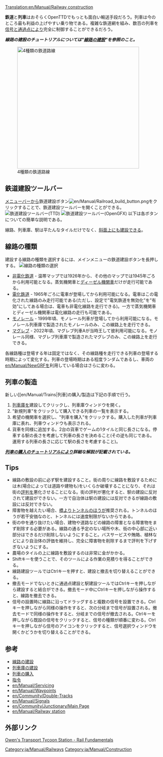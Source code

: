 [[Translation:en/Manual/Railway construction]]
{{ja/Manual/目次}}

'''鉄道'''と'''列車'''はおそらくOpenTTDでもっとも面白い輸送手段だろう。列車は今のところ最も利益の上げやすい乗り物である。複雑な鉄道網を組み、数百の列車を[[en/Manual/Signals|信号]]と[[en/Manual/Waypoints|通過点]]により完全に制御することができるだろう。

''' ''線路の建設のチュートリアルについては"[[ja/Manual/Building tracks|線路の建設]]"を参照のこと。'' '''

[[File:en/Manual/4 Types of railway.png|thumb|none|400px|4種類の鉄道路線]]

==鉄道建設ツールバー==
[[en/Manual/Game interface#the-menu-bar|メニューバー]]から鉄道建設ボタン[[File:en/Manual/Railroad build button.png]]をクリックすることで、鉄道建設ツールバーを開くことができる。
[[File:en/Manual/Railroad ConstructionTTD.png|none|frame|鉄道建設ツールバー(TTD)]]
[[File:en/Manual/Railroad ConstructionOGFX.png|none|frame|鉄道建設ツールバー(OpenGFX)]]
以下は各ボタンについての簡単な説明である。
{{ja/Manual/Railway toolbar overview}}

線路、列車庫、駅は平たんなタイルだけでなく、[[en/Archive/Manual/Settings/Build on slopes|斜面上にも建設]]できる。

==線路の種類==
建設する線路の種類を選択するには、メインメニューの鉄道建設ボタンを長押しする。
[[File:en/Manual/Openttd-rail1.png|none|frame|線路の種類の選択]]
* [[en/Manual/Base Set/Railways|非電化鉄道]] - 温帯マップでは1926年から、その他のマップでは1945年ごろから利用可能となる。蒸気機関車と[https://ja.wikipedia.org/wiki/%E3%83%87%E3%82%A3%E3%83%BC%E3%82%BC%E3%83%AB%E6%A9%9F%E9%96%A2%E8%BB%8A ディーゼル機関車]だけが走行可能である。
* [[en/Manual/Base Set/Electrified railways|電化鉄道]] - 1965年ごろに電車が登場してから利用可能になる。電車はこの電化された線路のみ走行可能である(ただし、設定で"電気鉄道を無効化"を"有効"にしてある場合は、電車も非電化線路を走行できる)。一方で蒸気機関車とディーゼル機関車は電化線路の走行も可能である。
* [[en/Manual/Base Set/Monorail|モノレール]] - 1999年頃、モノレール列車が登場してから利用可能になる。モノレール列車庫で製造されたモノレールのみ、この線路上を走行できる。
* [[en/Manual/Base Set/MagLev|マグレブ]] - 2022年頃、マグレブ列車Aが当時王して彼利用可能になる。モノレール同様、マグレブ列車庫で製造されたマグレブのみ、この線路上を走行できる。

各線路種は登場する年は固定ではなく、その線路種を走行できる列車の登場する時期によって変化する。列車の登場時期はある程度ランダムであるし、車両の[[en/Manual/NewGRF]]を利用している場合はさらに変わる。

==列車の製造==
新しい[[en/Manual/Trains|列車]の購入/製造は下記の手順で行う。
#[[en/Manual/Depots|列車庫]]を建設してクリックし、列車庫ウィンドウを開く。
#"新規列車"をクリックして購入できる列車の一覧を表示する。
#希望の機関車を選択し、"列車を購入"をクリックする。購入した列車が列車庫に表れ、列車ウィンドウも表示される。
#貨車を同様に追加する。2台の貨車でゲームの1タイルと同じ長さになる。停車する駅の長さを考慮して列車の長さを決めること(その逆も同じである。運用する列車の長さに応じて駅の長さを考慮すること)。

''' ''[[ja/Manual/Buying trains|列車の購入のチュートリアル]]により詳細な解説が記載されている。'' '''

==Tips==
*線路の敷設の前に必ず駅を建設すること。街の周りに線路を敷設するためには木(場合によっては道路や建物も)をいくらか破壊することになり、それは街の[[en/Manual/Local authority|評判]]を悪化させることになる。街の評判が悪化すると、駅の建設に反対されて建設ができない。一方で自治体は駅の建設には反対できるが線路の敷設には反対できない。
*障害物を越えたい場合、[[en/Manual/Bridges|橋]]より[[en/Manual/Tunnels|トンネル]]のほうが推奨される。トンネルのほうが若干安価なのと、トンネルには速度制限がないからである。
*街の中を通り抜けたい場合、建物や道路などの線路の障害となる障害物をまず削除する必要がある。線路の通る予定のない場所や木、街の中心部に近い部分はできるだけ削除しないようにすること。バスサービスや賄賂、植林などにより自治体の評価を維持し、完全に障害物を削除するまで評判を下げすぎないようにする。
*農場のタイルの上に線路を敷設するのは非常に金がかかる。
*Shiftキーを使うことで、そのツールによる作業の見積りを得ることができる。
*線路建設ツールではCtrlキーを押すと、建設と撤去を切り替えることができる。
*撤去モードでないときに通過点建設と駅建設ツールではCtrlキーを押しながら建設すると結合ができる。撤去モード中にCtrlキーを押しながら操作すると、線路を撤去できる。
*信号の設置時に線路に沿ってドラッグすると複数の信号を設置できる。Ctrlキーを押しながら同様の操作をすると、次の分岐まで信号が設置される。撤去モードで同様の操作をすると、分岐までの信号が撤去される。Ctrlキーを押しながら既設の信号をクリックすると、信号の種類が順番に変わる。Ctrlキーを押しながら信号のアイコンをクリックすると、信号選択ウィンドウを開くかどうかを切り替えることができる。

==参考==
*[[ja/Manual/Building tracks|線路の建設]]
*[[ja/Manual/Building depots|列車庫の建設]]
*[[ja/Manual/Buying trains|列車の購入]]
*[[ja/Manual/Orders|指令]]
*[[en/Manual/Servicing]]
*[[en/Manual/Waypoints]]
*[[en/Community/Double-Tracks]]
*[[en/Manual/Signals]]
*[[en/Community/Junctionary/Main Page]]
*[[en/Manual/Railway station]]

==外部リンク==
[http://www.transporttycoon.net/rail Owen's Transport Tycoon Station - Rail Fundamentals]

[[Category:ja/Manual/Railways]]
[[Category:ja/Manual/Construction]]
